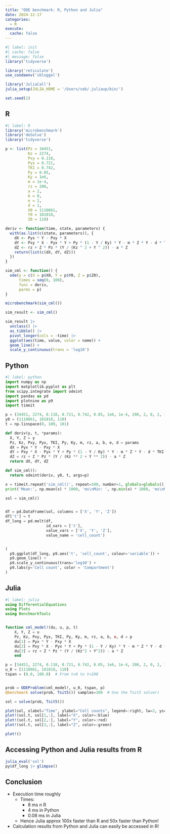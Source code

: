 ```yaml
---
title: "ODE benchmark: R, Python and Julia"
date: 2024-12-17
categories:
  - R
execute:
  cache: false
---
```


```r
#| label: init
#| cache: false
#| message: false
library('tidyverse')

library('reticulate')
use_condaenv('sbloggel')

library('JuliaCall')
julia_setup(JULIA_HOME = '/Users/seb/.juliaup/bin/')

set.seed(1)
```

## R
```r
#| label: R
library('microbenchmark')
library('deSolve')
library('tidyverse')

p <- list(Pz = 34451, 
          Kz = 2274, 
          Pxy = 0.118, 
          Pyx = 0.721, 
          TKI = 0.742, 
          Py = 0.05, 
          Ky = 1e6, 
          m = 1e-4, 
          rz = 200, 
          a = 2, 
          b = 0, 
          e = 2, 
          d = 1,
          X0 = 1110861, 
          Y0 = 181818, 
          Z0 = 110)

deriv <- function(time, state, parameters) {
  with(as.list(c(state, parameters)), {
    dX <- Pyx * Y - Pxy * X
    dY <- Pxy * X - Pyx * Y + Py * (1 - Y / Ky) * Y - m * Z * Y - d * TKI * Y
    dZ <- rz + Z * Pz * (Y / (Kz ^ 2 + Y ^ 2)) - a * Z
    return(list(c(dX, dY, dZ)))
  })
}

sim_cml <- function() {
  ode(y = c(X = p$X0, Y = p$Y0, Z = p$Z0),
      times = seq(0, 100),
      func = deriv,
      parms = p)
}

microbenchmark(sim_cml())

sim_result <- sim_cml()

sim_result |> 
  unclass() |> 
  as_tibble() |> 
  pivot_longer(cols = -time) |> 
  ggplot(aes(time, value, color = name)) + 
  geom_line() +
  scale_y_continuous(trans = 'log10')

```

## Python
```python
#| label: python
import numpy as np
import matplotlib.pyplot as plt
from scipy.integrate import odeint
import pandas as pd
import plotnine as p9
import timeit

p = (34451, 2274, 0.118, 0.721, 0.742, 0.05, 1e6, 1e-4, 200, 2, 0, 2, 1)
y0 = (1110861, 181818, 110)
t = np.linspace(0, 100, 101)

def deriv(y, t, *params):
  X, Y, Z = y
  Pz, Kz, Pxy, Pyx, TKI, Py, Ky, m, rz, a, b, e, d = params
  dX = Pyx * Y - Pxy * X
  dY = Pxy * X - Pyx * Y + Py * (1 - Y / Ky) * Y - m * Z * Y - d * TKI * Y
  dZ = rz + Z * Pz * (Y / (Kz ** 2 + Y ** 2)) - a * Z
  return dX, dY, dZ

def sim_cml():
  return odeint(deriv, y0, t, args=p)

x = timeit.repeat('sim_cml()', repeat=100, number=1, globals=globals())
print('Mean:', np.mean(x) * 1000, 'ms\nMin: ', np.min(x) * 1000, 'ms\nMax: ', np.max(x) * 1000, 'ms')

sol = sim_cml()


df = pd.DataFrame(sol, columns = ['X', 'Y', 'Z'])
df['t'] = t
df_long = pd.melt(df, 
                  id_vars = ['t'], 
                  value_vars = ['X', 'Y', 'Z'],
                  value_name = 'cell_count')


(
  p9.ggplot(df_long, p9.aes('t', 'cell_count', colour='variable')) + 
  p9.geom_line() + 
  p9.scale_y_continuous(trans='log10') +
  p9.labs(y='Cell count', color = 'Compartment')
)


```

## Julia
```julia
#| label: julia
using DifferentialEquations
using Plots
using BenchmarkTools


function cml_model!(du, u, p, t)
    X, Y, Z = u
    Pz, Kz, Pxy, Pyx, TKI, Py, Ky, m, rz, a, b, e, d = p
    du[1] = Pyx * Y - Pxy * X
    du[2] = Pxy * X - Pyx * Y + Py * (1 - Y / Ky) * Y - m * Z * Y - d * TKI * Y
    du[3] = rz + Z * Pz * (Y / (Kz^2 + Y^2)) - a * Z
    end

p = [34451, 2274, 0.118, 0.721, 0.742, 0.05, 1e6, 1e-4, 200, 2, 0, 2, 1]
u_0 = [1110861, 181818, 110]
tspan = (0.0, 100.0)  # From t=0 to t=100


prob = ODEProblem(cml_model!, u_0, tspan, p)
@benchmark solve(prob, Tsit5()) samples=100  # Use the Tsit5 solver)

sol = solve(prob, Tsit5())

plot(sol, xlabel="Time", ylabel="Cell counts", legend=:right, lw=2, yscale=:log10)
plot!(sol.t, sol[1,:], label="X", color=:blue)
plot!(sol.t, sol[2,:], label="Y", color=:red)
plot!(sol.t, sol[3,:], label="Z", color=:green)

plot!()

```

## Accessing Python and Julia results from R
```r
julia_eval('sol')
py$df_long |> glimpse()
```


## Conclusion
* Execution time roughly
  * Times:
    * 8 ms n R
    * 4 ms in Python
    * 0.08 ms in Julia
  * Hence Julia approx 100x faster than R and 50x faster than Python!
* Calculation results from Python and Julia can easily be accessed in R!



